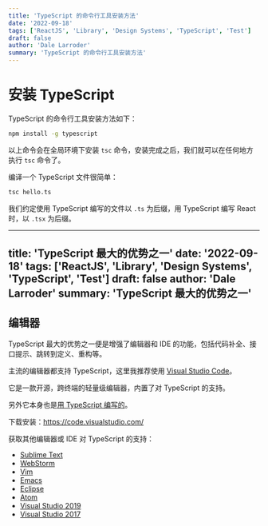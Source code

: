 ```yaml
---
title: 'TypeScript 的命令行工具安装方法'
date: '2022-09-18'
tags: ['ReactJS', 'Library', 'Design Systems', 'TypeScript', 'Test']
draft: false
author: 'Dale Larroder'
summary: 'TypeScript 的命令行工具安装方法'
---
```


# 安装 TypeScript

TypeScript 的命令行工具安装方法如下：

```bash
npm install -g typescript
```

以上命令会在全局环境下安装 `tsc` 命令，安装完成之后，我们就可以在任何地方执行 `tsc` 命令了。

编译一个 TypeScript 文件很简单：

```bash
tsc hello.ts
```

我们约定使用 TypeScript 编写的文件以 `.ts` 为后缀，用 TypeScript 编写 React 时，以 `.tsx` 为后缀。

---
title: 'TypeScript 最大的优势之一'
date: '2022-09-18'
tags: ['ReactJS', 'Library', 'Design Systems', 'TypeScript', 'Test']
draft: false
author: 'Dale Larroder'
summary: 'TypeScript 最大的优势之一'
---
## 编辑器

TypeScript 最大的优势之一便是增强了编辑器和 IDE 的功能，包括代码补全、接口提示、跳转到定义、重构等。

主流的编辑器都支持 TypeScript，这里我推荐使用 [Visual Studio Code](https://code.visualstudio.com/)。

它是一款开源，跨终端的轻量级编辑器，内置了对 TypeScript 的支持。

另外它本身也是[用 TypeScript 编写的](https://github.com/Microsoft/vscode/)。

下载安装：https://code.visualstudio.com/

获取其他编辑器或 IDE 对 TypeScript 的支持：

- [Sublime Text](https://github.com/Microsoft/TypeScript-Sublime-Plugin)
- [WebStorm](https://www.jetbrains.com/webstorm/)
- [Vim](https://github.com/Microsoft/TypeScript/wiki/TypeScript-Editor-Support#vim)
- [Emacs](https://github.com/ananthakumaran/tide)
- [Eclipse](https://github.com/palantir/eclipse-typescript)
- [Atom](https://atom.io/packages/atom-typescript)
- [Visual Studio 2019](https://marketplace.visualstudio.com/search?term=TypeScriptTeam&target=VS&category=All%20categories&vsVersion=vs2019&sortBy=UpdatedDate)
- [Visual Studio 2017](https://marketplace.visualstudio.com/search?term=TypeScriptTeam&target=VS&category=All%20categories&vsVersion=vs15&sortBy=UpdatedDate)